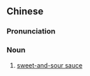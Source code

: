 ==Chinese==
{{zh-forms|s=甜酸酱|type=21}}

===Pronunciation===
{{zh-pron
|m=tiánsuānjiàng
|c=tim4 syun1 zoeng3
|cat=n
}}

===Noun===
{{zh-noun}}

# [[sweet-and-sour sauce]]

{{zh-cat|Condiments}}